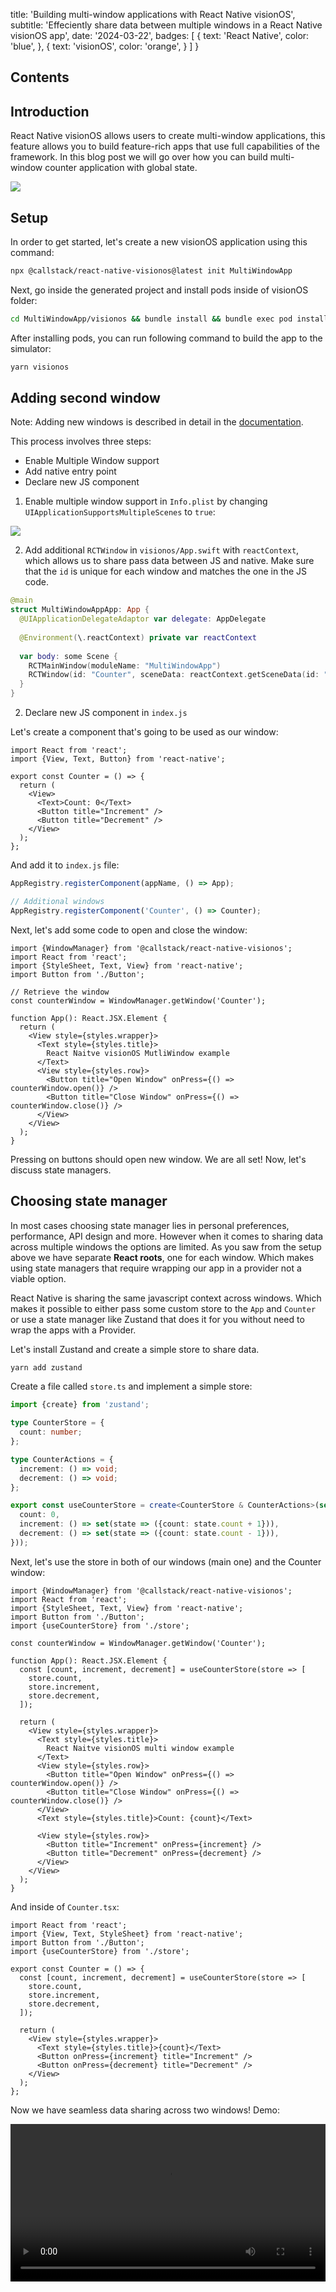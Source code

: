 
  title: 'Building multi-window applications with React Native visionOS',
  subtitle: 'Effeciently share data between multiple windows in a React Native visionOS app',
  date: '2024-03-22',
  badges: [
    {
      text: 'React Native',
      color: 'blue',
    },
    {
      text: 'visionOS',
      color: 'orange',
    }
  ]
}

## Contents

## Introduction 
React Native visionOS allows users to create multi-window applications, this feature allows you to build feature-rich apps that use full capabilities of the framework. In this blog post we will go over how you can build multi-window counter application with global state.

<img src="https://res.cloudinary.com/dangiiuvf/image/upload/f_auto,q_auto/dwtjtsp2ehm7kekw6add"/>


## Setup
In order to get started, let's create a new visionOS application using this command: 

```sh
npx @callstack/react-native-visionos@latest init MultiWindowApp 
```

Next, go inside the generated project and install pods inside of visionOS folder:

```sh
cd MultiWindowApp/visionos && bundle install && bundle exec pod install
```

After installing pods, you can run following command to build the app to the simulator: 

```sh
yarn visionos
```

## Adding second window
Note: Adding new windows is described in detail in the [documentation](https://callstack.github.io/react-native-visionos-docs/api/window-manager). 

This process involves three steps: 
- Enable Multiple Window support
- Add native entry point
- Declare new JS component


1. Enable multiple window support in `Info.plist` by changing `UIApplicationSupportsMultipleScenes` to `true`:

<img src="https://res.cloudinary.com/dangiiuvf/image/upload/f_auto,q_auto/wellmzdbkz2dtvl8uvsy"/>

2. Add additional `RCTWindow` in `visionos/App.swift` with `reactContext`, which allows us to share pass data between JS and native. Make sure that the `id` is unique for each window and matches the one in the JS code.

```swift title="App.swift" {9}
@main
struct MultiWindowAppApp: App {
  @UIApplicationDelegateAdaptor var delegate: AppDelegate
  
  @Environment(\.reactContext) private var reactContext
  
  var body: some Scene {
    RCTMainWindow(moduleName: "MultiWindowApp")
    RCTWindow(id: "Counter", sceneData: reactContext.getSceneData(id: "Counter"))
  }
}

```

2. Declare new JS component in `index.js`

Let's create a component that's going to be used as our window:
```tsx title="Counter.tsx"
import React from 'react';
import {View, Text, Button} from 'react-native';

export const Counter = () => {
  return (
    <View>
      <Text>Count: 0</Text>
      <Button title="Increment" />
      <Button title="Decrement" />
    </View>
  );
};
```

And add it to `index.js` file: 
```js title="index.js" {4} /'Counter'/#v
AppRegistry.registerComponent(appName, () => App);

// Additional windows
AppRegistry.registerComponent('Counter', () => Counter);
```

Next, let's add some code to open and close the window: 

```tsx title="App.tsx" {7} {16,17}
import {WindowManager} from '@callstack/react-native-visionos';
import React from 'react';
import {StyleSheet, Text, View} from 'react-native';
import Button from './Button';

// Retrieve the window
const counterWindow = WindowManager.getWindow('Counter');

function App(): React.JSX.Element {
  return (
    <View style={styles.wrapper}>
      <Text style={styles.title}>
        React Naitve visionOS MutliWindow example
      </Text>
      <View style={styles.row}>
        <Button title="Open Window" onPress={() => counterWindow.open()} />
        <Button title="Close Window" onPress={() => counterWindow.close()} />
      </View>
    </View>
  );
}

```


Pressing on buttons should open new window. We are all set! Now, let's discuss state managers. 

## Choosing state manager
In most cases choosing state manager lies in personal preferences, performance, API design and more. However when it comes to sharing data across multiple windows the options are limited. As you saw from the setup above we have separate **React roots**, one for each window. Which makes using state managers that require wrapping our app in a provider not a viable option. 

React Native is sharing the same javascript context across windows. Which makes it possible to either pass some custom store to the `App` and `Counter` or use a state manager like Zustand that does it for you without need to wrap the apps with a Provider.

Let's install Zustand and create a simple store to share data.

```sh
yarn add zustand
```

Create a file called `store.ts` and implement a simple store: 

```ts title="store.ts"
import {create} from 'zustand';

type CounterStore = {
  count: number;
};

type CounterActions = {
  increment: () => void;
  decrement: () => void;
};

export const useCounterStore = create<CounterStore & CounterActions>(set => ({
  count: 0,
  increment: () => set(state => ({count: state.count + 1})),
  decrement: () => set(state => ({count: state.count - 1})),
}));
```

Next, let's use the store in both of our windows (main one) and the Counter window:

```tsx title="App.tsx"
import {WindowManager} from '@callstack/react-native-visionos';
import React from 'react';
import {StyleSheet, Text, View} from 'react-native';
import Button from './Button';
import {useCounterStore} from './store';

const counterWindow = WindowManager.getWindow('Counter');

function App(): React.JSX.Element {
  const [count, increment, decrement] = useCounterStore(store => [
    store.count,
    store.increment,
    store.decrement,
  ]);
  
  return (
    <View style={styles.wrapper}>
      <Text style={styles.title}>
        React Naitve visionOS multi window example
      </Text>
      <View style={styles.row}>
        <Button title="Open Window" onPress={() => counterWindow.open()} />
        <Button title="Close Window" onPress={() => counterWindow.close()} />
      </View>
      <Text style={styles.title}>Count: {count}</Text>

      <View style={styles.row}>
        <Button title="Increment" onPress={increment} />
        <Button title="Decrement" onPress={decrement} />
      </View>
    </View>
  );
}
```

And inside of `Counter.tsx`:

```tsx title="Counter.tsx"
import React from 'react';
import {View, Text, StyleSheet} from 'react-native';
import Button from './Button';
import {useCounterStore} from './store';

export const Counter = () => {
  const [count, increment, decrement] = useCounterStore(store => [
    store.count,
    store.increment,
    store.decrement,
  ]);

  return (
    <View style={styles.wrapper}>
      <Text style={styles.title}>{count}</Text>
      <Button onPress={increment} title="Increment" />
      <Button onPress={decrement} title="Decrement" />
    </View>
  );
};
```

Now we have seamless data sharing across two windows! Demo: 

<video controls width="100%" src="https://res.cloudinary.com/dangiiuvf/video/upload/f_auto:video,q_auto/u1qr2jfbhs6kzdltrk1r" />

## That's all

And that's it! I hope you found this article useful. If you have any questions or feedback feel free to reach out to me on [Twitter](https://twitter.com/o_kwasniewski).

For those interested in the sample code, you can find it in the [GitHub Repository](https://github.com/okwasniewski/react-native-visionos-multi-window).



